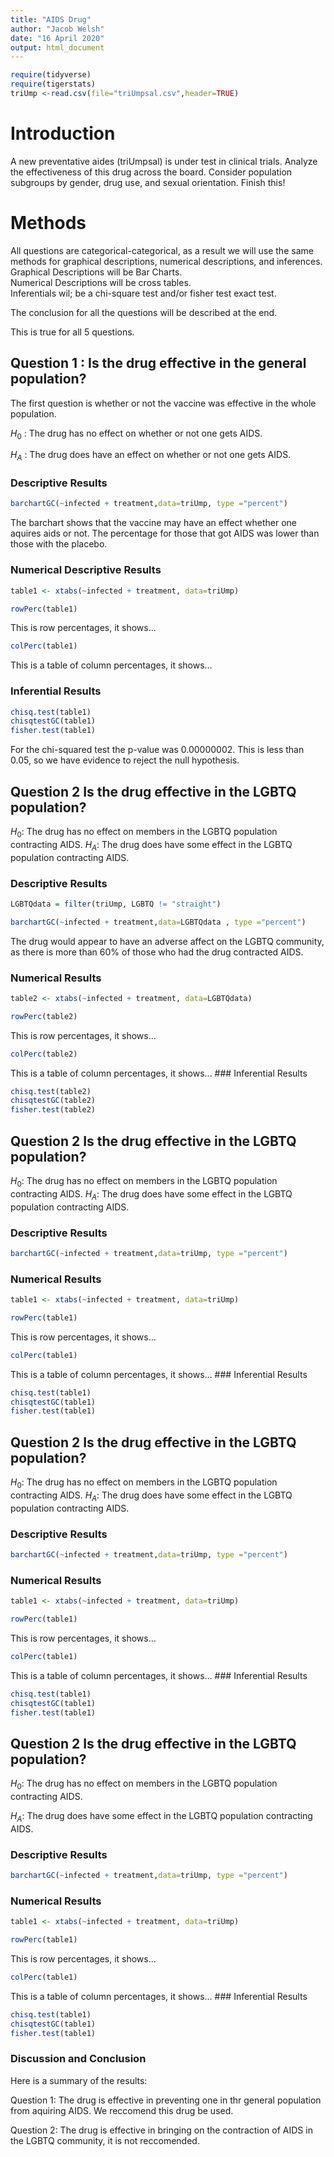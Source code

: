 ```yaml
---
title: "AIDS Drug"
author: "Jacob Welsh"
date: "16 April 2020"
output: html_document
---
```


```r
require(tidyverse)
require(tigerstats)
triUmp <-read.csv(file="triUmpsal.csv",header=TRUE)
```

# Introduction

<!--In this section you explain what you are trying to show.  Where did the data come from?  What is the research or other question you are trying to answer?.  If you skimp in this section expect to be marked down in your grade. Paint a picture of the project a couple of paragraphs is expected!-->

A new  preventative aides (triUmpsal) is under test in clinical trials. Analyze the effectiveness of this drug across the board. Consider population subgroups by gender, drug use, and sexual orientation. Finish this!

# Methods

<!--Decide on your methods:  use "variable analysis" or other appropriate descriptors.  Make sure to choose at least one graphical method and at least one numerical method. Discuss what data manipulations may be needed for example subsetting or other binning procedures and what sort of graphical displays and inferential tools will be used!-->

All questions are categorical-categorical, as a result we will use the same methods for graphical descriptions, numerical descriptions, and inferences.  
Graphical Descriptions will be Bar Charts.  
Numerical Descriptions will be cross tables.  
Inferentials wil; be a chi-square test and/or fisher test exact test.    

The conclusion for all the questions will be described at the end.  

This is true for all 5 questions.  

## Question 1 : Is the drug effective in the general population?  

The first question is whether or not the vaccine was effective in the whole population. 

$H_0$ : The drug has no effect on whether or not one gets AIDS.  

$H_A$ : The drug does have an effect on whether or not one gets AIDS.  

### Descriptive Results

<!--Graphical results here.  Make sure to show your code.  Provide appropriate labels for axes, giving units if possible, and provide a good title for the graph, too.  Use the graphical results to describe the patterns if any that exist in the data as focused toward the research question. Bottom line is to explain the features of the graph that are relevant to conforming or departing to what is expected by your null hypothesis !-->

```r
barchartGC(~infected + treatment,data=triUmp, type ="percent")
```

The barchart shows that the vaccine may have an effect whether one aquires aids or not. The percentage for those that got AIDS was lower than those with the placebo.

### Numerical Descriptive Results

<!--Numerical results go here. Use the numerical results to describe the patterns if any that exist in the data as focused toward the research question!-->

```r
table1 <- xtabs(~infected + treatment, data=triUmp)

rowPerc(table1)
```
This is row percentages, it shows... 

```r
colPerc(table1)
```
This is a table of column percentages, it shows... 



### Inferential Results

<!--State hypothesis clearly.  Make sure your discussion of the inferential test covers all the aspects that the test output produces, such as test statistic, p-value etc.  Make a decision about the null hypothesis, explain the assumptions on which the selected test/procedure was based, and why the chosen procedure satisfys the assumptions and is appropriate to answer the research question!-->


```r
chisq.test(table1)
chisqtestGC(table1)
fisher.test(table1)
```

For the chi-squared test the p-value was 0.00000002. This is less than 0.05, so we have evidence to reject the null hypothesis.

## Question 2 Is the drug effective in the LGBTQ population?  

$H_0$: The drug has no effect on members in the LGBTQ population contracting AIDS. 
$H_A$: The drug does have some effect in the LGBTQ population contracting AIDS.

### Descriptive Results
```r
LGBTQdata = filter(triUmp, LGBTQ != "straight")

barchartGC(~infected + treatment,data=LGBTQdata , type ="percent")
```

The drug would appear to have an adverse affect on the LGBTQ community, as there is more than 60% of those who had the drug contracted AIDS.

### Numerical Results
```r
table2 <- xtabs(~infected + treatment, data=LGBTQdata)

rowPerc(table2)
```
This is row percentages, it shows... 

```r
colPerc(table2)
```
This is a table of column percentages, it shows...
### Inferential Results
```r
chisq.test(table2)
chisqtestGC(table2)
fisher.test(table2)
```


## Question 2 Is the drug effective in the LGBTQ population?  

$H_0$: The drug has no effect on members in the LGBTQ population contracting AIDS. 
$H_A$: The drug does have some effect in the LGBTQ population contracting AIDS.

### Descriptive Results
```r
barchartGC(~infected + treatment,data=triUmp, type ="percent")
```
### Numerical Results
```r
table1 <- xtabs(~infected + treatment, data=triUmp)

rowPerc(table1)
```
This is row percentages, it shows... 

```r
colPerc(table1)
```
This is a table of column percentages, it shows...
### Inferential Results
```r
chisq.test(table1)
chisqtestGC(table1)
fisher.test(table1)
```

## Question 2 Is the drug effective in the LGBTQ population?  

$H_0$: The drug has no effect on members in the LGBTQ population contracting AIDS. 
$H_A$: The drug does have some effect in the LGBTQ population contracting AIDS.

### Descriptive Results
```r
barchartGC(~infected + treatment,data=triUmp, type ="percent")
```
### Numerical Results
```r
table1 <- xtabs(~infected + treatment, data=triUmp)

rowPerc(table1)
```
This is row percentages, it shows... 

```r
colPerc(table1)
```
This is a table of column percentages, it shows...
### Inferential Results
```r
chisq.test(table1)
chisqtestGC(table1)
fisher.test(table1)
```

## Question 2 Is the drug effective in the LGBTQ population?  

$H_0$: The drug has no effect on members in the LGBTQ population contracting AIDS.  


$H_A$: The drug does have some effect in the LGBTQ population contracting AIDS.

### Descriptive Results
```r
barchartGC(~infected + treatment,data=triUmp, type ="percent")
```
### Numerical Results
```r
table1 <- xtabs(~infected + treatment, data=triUmp)

rowPerc(table1)
```
This is row percentages, it shows... 

```r
colPerc(table1)
```
This is a table of column percentages, it shows...
### Inferential Results
```r
chisq.test(table1)
chisqtestGC(table1)
fisher.test(table1)
```






### Discussion and Conclusion

<!--Discussion and conclusion here.  If you found a relationship be sure to consider whether the relationship occurs because one of the variavbles causes the other, or whether they perhasps are related for some other reason.  Watch the chapter 6 videos from the GeorgeTown videos collection.!-->

Here is a summary of the results:

Question 1: The drug is effective in preventing one in thr general population from aquiring AIDS. We reccomend this drug be used.

Question 2: The drug is effective in bringing on the contraction of AIDS in the LGBTQ community, it is not reccomended.

